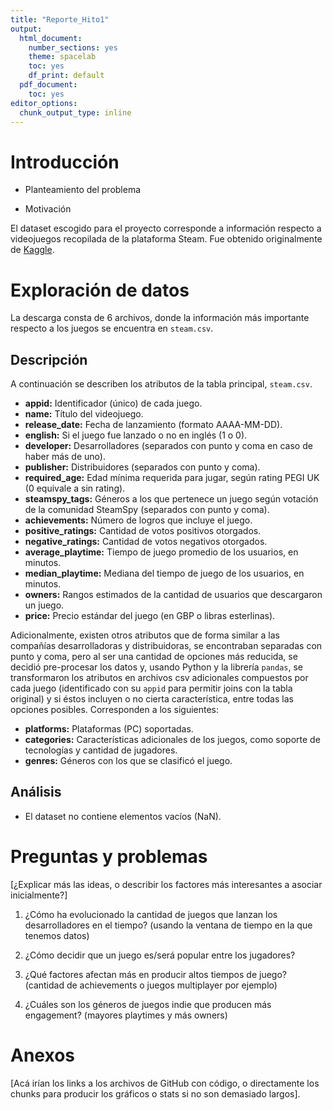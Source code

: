 ```yaml
---
title: "Reporte_Hito1"
output:
  html_document: 
    number_sections: yes
    theme: spacelab
    toc: yes
    df_print: default
  pdf_document:
    toc: yes
editor_options: 
  chunk_output_type: inline
---
```


# Introducción

* Planteamiento del problema

* Motivación

El dataset escogido para el proyecto corresponde a información respecto a videojuegos recopilada de la plataforma Steam. Fue obtenido originalmente de [Kaggle](https://www.kaggle.com/nikdavis/steam-store-games).


# Exploración de datos

La descarga consta de 6 archivos, donde la información más importante respecto a los juegos se encuentra en `steam.csv`.

## Descripción

A continuación se describen los atributos de la tabla principal, `steam.csv`.

- **appid:** Identificador (único) de cada juego.
- **name:** Título del videojuego.
- **release_date:** Fecha de lanzamiento (formato AAAA-MM-DD).
- **english:** Si el juego fue lanzado o no en inglés (1 o 0).
- **developer:** Desarrolladores (separados con punto y coma en caso de haber más de uno).
- **publisher:** Distribuidores (separados con punto y coma).
- **required_age:** Edad mínima requerida para jugar, según rating PEGI UK (0 equivale a sin rating).
- **steamspy_tags:** Géneros a los que pertenece un juego según votación de la comunidad SteamSpy (separados con punto y coma).
- **achievements:** Número de logros que incluye el juego.
- **positive_ratings:** Cantidad de votos positivos otorgados.
- **negative_ratings:** Cantidad de votos negativos otorgados.
- **average_playtime:** Tiempo de juego promedio de los usuarios, en minutos.
- **median_playtime:** Mediana del tiempo de juego de los usuarios, en minutos.
- **owners:** Rangos estimados de la cantidad de usuarios que descargaron un juego.
- **price:** Precio estándar del juego (en GBP o libras esterlinas).

Adicionalmente, existen otros atributos que de forma similar a las compañías desarrolladoras y distribuidoras, se encontraban separadas con punto y coma, pero al ser una cantidad de opciones más reducida, se decidió pre-procesar los datos y, usando Python y la librería `pandas`, se transformaron los atributos en archivos csv adicionales compuestos por cada juego (identificado con su `appid` para permitir joins con la tabla original) y si éstos incluyen o no cierta característica, entre todas las opciones posibles. Corresponden a los siguientes:

- **platforms:** Plataformas (PC) soportadas. 
- **categories:** Características adicionales de los juegos, como soporte de tecnologías y cantidad de jugadores.
- **genres:** Géneros con los que se clasificó el juego.

## Análisis

- El dataset no contiene elementos vacíos (NaN).


# Preguntas y problemas

[¿Explicar más las ideas, o describir los factores más interesantes a asociar inicialmente?]

1. ¿Cómo ha evolucionado la cantidad de juegos que lanzan los desarrolladores en el tiempo? (usando la ventana de tiempo en la que tenemos datos)

2. ¿Cómo decidir que un juego es/será popular entre los jugadores?

3. ¿Qué factores afectan más en producir altos tiempos de juego? (cantidad de achievements o juegos multiplayer por ejemplo)

4. ¿Cuáles son los géneros de juegos indie que producen más engagement? (mayores playtimes y más owners)


# Anexos

[Acá irían los links a los archivos de GitHub con código, o directamente los chunks para producir los gráficos o stats si no son demasiado largos].
